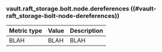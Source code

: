 ### vault.raft_storage.bolt.node.dereferences ((#vault-raft_storage-bolt-node-dereferences))

Metric type | Value | Description
----------- | ----- | -----------
BLAH     | BLAH    | BLAH